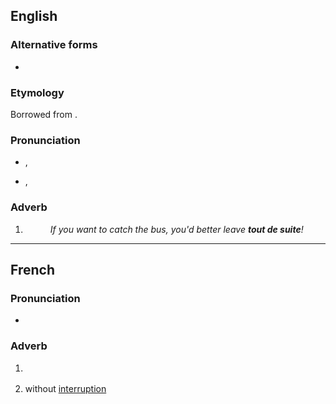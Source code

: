 ==English==

===Alternative forms===
* {{l|en|toot sweet}} {{qualifier|anglicised form}}

===Etymology===
Borrowed from {{bor|en|fr|tout de suite}}.

===Pronunciation===
* {{a|GA}} {{enPR|to͞ot'swētʹ}}, {{IPA|/ˌtuːt ˈswiːt/|lang=en}}
* {{a|RP}} {{enPR|to͞o'dəsweetʹ}}, {{IPA|/ˌtuː də ˈswiːt/|lang=en}}

===Adverb===
{{en-adv|-|head=tout de suite}}

# {{lb|en|colloquial}} {{l|en|[[immediately|Immediately]], [[right away]].}}
#: ''If you want to catch the bus, you'd better leave '''tout de suite'''!''

----

==French==

===Pronunciation===
* {{fr-IPA||toutsuite}}

===Adverb===
{{fr-adv}}

# {{lb|fr|idiomatic}} {{l|en|[[immediately]], [[right away]]}}
# {{lb|fr|obsolete}} without [[interruption]]